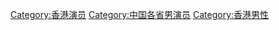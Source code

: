 [[Category:香港演员|Category:香港演员]]
[[Category:中国各省男演员|Category:中国各省男演员]]
[[Category:香港男性|Category:香港男性]]
